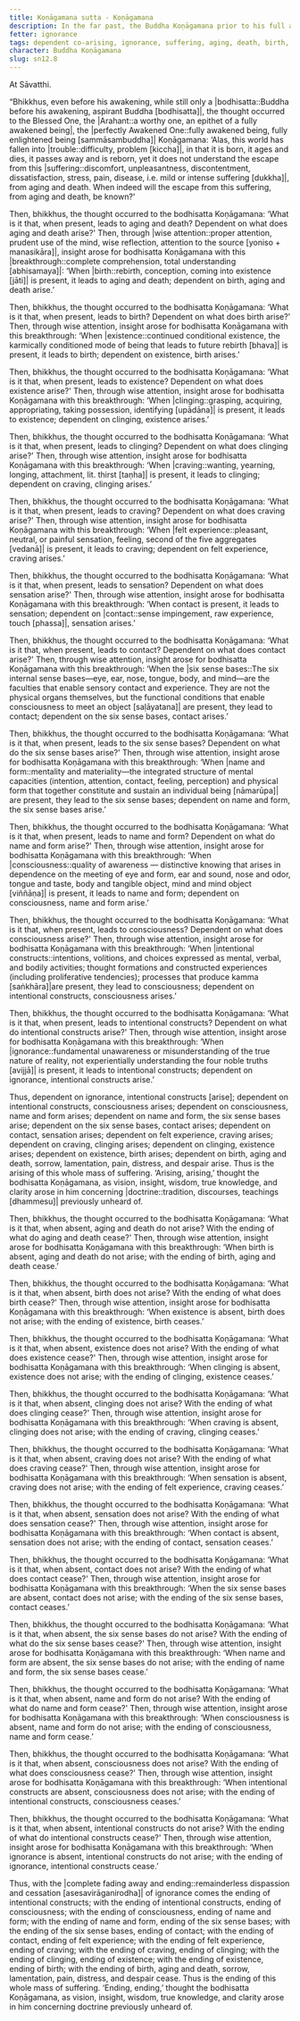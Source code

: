 ```yaml
---
title: Koṇāgamana sutta - Koṇāgamana
description: In the far past, the Buddha Koṇāgamana prior to his full awakening reflects on how the world has fallen into trouble and discovers the escape from suffering through wise attention and insight into dependent co-arising.
fetter: ignorance
tags: dependent co-arising, ignorance, suffering, aging, death, birth, existence, clinging, craving, sensation, feeling, contact, six sense bases, name and form, consciousness, intentional constructs, sn, sn12-21, sn12
character: Buddha Koṇāgamana
slug: sn12.8
---
```


At Sāvatthi.

“Bhikkhus, even before his awakening, while still only a |bodhisatta::Buddha before his awakening, aspirant Buddha [bodhisatta]|, the thought occurred to the Blessed One, the |Arahant::a worthy one, an epithet of a fully awakened being|, the |perfectly Awakened One::fully awakened being, fully enlightened being [sammāsambuddha]| Koṇāgamana: ‘Alas, this world has fallen into |trouble::difficulty, problem [kiccha]|, in that it is born, it ages and dies, it passes away and is reborn, yet it does not understand the escape from this |suffering::discomfort, unpleasantness, discontentment, dissatisfaction, stress, pain, disease, i.e. mild or intense suffering [dukkha]|, from aging and death. When indeed will the escape from this suffering, from aging and death, be known?'

Then, bhikkhus, the thought occurred to the bodhisatta Koṇāgamana: ‘What is it that, when present, leads to aging and death? Dependent on what does aging and death arise?' Then, through |wise attention::proper attention, prudent use of the mind, wise reflection, attention to the source [yoniso + manasikāra]|, insight arose for bodhisatta Koṇāgamana with this |breakthrough::complete comprehension, total understanding [abhisamaya]|: ‘When |birth::rebirth, conception, coming into existence [jāti]| is present, it leads to aging and death; dependent on birth, aging and death arise.’

Then, bhikkhus, the thought occurred to the bodhisatta Koṇāgamana: ‘What is it that, when present, leads to birth? Dependent on what does birth arise?' Then, through wise attention, insight arose for bodhisatta Koṇāgamana with this breakthrough: ‘When |existence::continued conditional existence, the karmically conditioned mode of being that leads to future rebirth [bhava]| is present, it leads to birth; dependent on existence, birth arises.’

Then, bhikkhus, the thought occurred to the bodhisatta Koṇāgamana: ‘What is it that, when present, leads to existence? Dependent on what does existence arise?' Then, through wise attention, insight arose for bodhisatta Koṇāgamana with this breakthrough: ‘When |clinging::grasping, acquiring, appropriating, taking possession, identifying [upādāna]| is present, it leads to existence; dependent on clinging, existence arises.’

Then, bhikkhus, the thought occurred to the bodhisatta Koṇāgamana: ‘What is it that, when present, leads to clinging? Dependent on what does clinging arise?' Then, through wise attention, insight arose for bodhisatta Koṇāgamana with this breakthrough: ‘When |craving::wanting, yearning, longing, attachment, lit. thirst [taṇha]| is present, it leads to clinging; dependent on craving, clinging arises.’

Then, bhikkhus, the thought occurred to the bodhisatta Koṇāgamana: ‘What is it that, when present, leads to craving? Dependent on what does craving arise?' Then, through wise attention, insight arose for bodhisatta Koṇāgamana with this breakthrough: ‘When |felt experience::pleasant, neutral, or painful sensation, feeling, second of the five aggregates [vedanā]| is present, it leads to craving; dependent on felt experience, craving arises.’

Then, bhikkhus, the thought occurred to the bodhisatta Koṇāgamana: ‘What is it that, when present, leads to sensation? Dependent on what does sensation arise?' Then, through wise attention, insight arose for bodhisatta Koṇāgamana with this breakthrough: ‘When contact is present, it leads to sensation; dependent on |contact::sense impingement, raw experience, touch [phassa]|, sensation arises.’

Then, bhikkhus, the thought occurred to the bodhisatta Koṇāgamana: ‘What is it that, when present, leads to contact? Dependent on what does contact arise?' Then, through wise attention, insight arose for bodhisatta Koṇāgamana with this breakthrough: ‘When the |six sense bases::The six internal sense bases—eye, ear, nose, tongue, body, and mind—are the faculties that enable sensory contact and experience. They are not the physical organs themselves, but the functional conditions that enable consciousness to meet an object [saḷāyatana]| are present, they lead to contact; dependent on the six sense bases, contact arises.’

Then, bhikkhus, the thought occurred to the bodhisatta Koṇāgamana: ‘What is it that, when present, leads to the six sense bases? Dependent on what do the six sense bases arise?' Then, through wise attention, insight arose for bodhisatta Koṇāgamana with this breakthrough: ‘When |name and form::mentality and materiality—the integrated structure of mental capacities (intention, attention, contact, feeling, perception) and physical form that together constitute and sustain an individual being [nāmarūpa]| are present, they lead to the six sense bases; dependent on name and form, the six sense bases arise.’

Then, bhikkhus, the thought occurred to the bodhisatta Koṇāgamana: ‘What is it that, when present, leads to name and form? Dependent on what do name and form arise?' Then, through wise attention, insight arose for bodhisatta Koṇāgamana with this breakthrough: ‘When |consciousness::quality of awareness — distinctive knowing that arises in dependence on the meeting of eye and form, ear and sound, nose and odor, tongue and taste, body and tangible object, mind and mind object [viññāṇa]| is present, it leads to name and form; dependent on consciousness, name and form arise.’

Then, bhikkhus, the thought occurred to the bodhisatta Koṇāgamana: ‘What is it that, when present, leads to consciousness? Dependent on what does consciousness arise?' Then, through wise attention, insight arose for bodhisatta Koṇāgamana with this breakthrough: ‘When |intentional constructs::intentions, volitions, and choices expressed as mental, verbal, and bodily activities; thought formations and constructed experiences (including proliferative tendencies); processes that produce kamma [saṅkhāra]|are present, they lead to consciousness; dependent on intentional constructs, consciousness arises.’

Then, bhikkhus, the thought occurred to the bodhisatta Koṇāgamana: ‘What is it that, when present, leads to intentional constructs? Dependent on what do intentional constructs arise?' Then, through wise attention, insight arose for bodhisatta Koṇāgamana with this breakthrough: ‘When |ignorance::fundamental unawareness or misunderstanding of the true nature of reality, not experientially understanding the four noble truths [avijjā]| is present, it leads to intentional constructs; dependent on ignorance, intentional constructs arise.’

Thus, dependent on ignorance, intentional constructs [arise]; dependent on intentional constructs, consciousness arises; dependent on consciousness, name and form arises; dependent on name and form, the six sense bases arise; dependent on the six sense bases, contact arises; dependent on contact, sensation arises; dependent on felt experience, craving arises; dependent on craving, clinging arises; dependent on clinging, existence arises; dependent on existence, birth arises; dependent on birth, aging and death, sorrow, lamentation, pain, distress, and despair arise. Thus is the arising of this whole mass of suffering. ‘Arising, arising,’ thought the bodhisatta Koṇāgamana, as vision, insight, wisdom, true knowledge, and clarity arose in him concerning |doctrine::tradition, discourses, teachings [dhammesu]| previously unheard of.

Then, bhikkhus, the thought occurred to the bodhisatta Koṇāgamana: ‘What is it that, when absent, aging and death do not arise? With the ending of what do aging and death cease?' Then, through wise attention, insight arose for bodhisatta Koṇāgamana with this breakthrough: ‘When birth is absent, aging and death do not arise; with the ending of birth, aging and death cease.’

Then, bhikkhus, the thought occurred to the bodhisatta Koṇāgamana: ‘What is it that, when absent, birth does not arise? With the ending of what does birth cease?' Then, through wise attention, insight arose for bodhisatta Koṇāgamana with this breakthrough: ‘When existence is absent, birth does not arise; with the ending of existence, birth ceases.’

Then, bhikkhus, the thought occurred to the bodhisatta Koṇāgamana: ‘What is it that, when absent, existence does not arise? With the ending of what does existence cease?' Then, through wise attention, insight arose for bodhisatta Koṇāgamana with this breakthrough: ‘When clinging is absent, existence does not arise; with the ending of clinging, existence ceases.’

Then, bhikkhus, the thought occurred to the bodhisatta Koṇāgamana: ‘What is it that, when absent, clinging does not arise? With the ending of what does clinging cease?' Then, through wise attention, insight arose for bodhisatta Koṇāgamana with this breakthrough: ‘When craving is absent, clinging does not arise; with the ending of craving, clinging ceases.’

Then, bhikkhus, the thought occurred to the bodhisatta Koṇāgamana: ‘What is it that, when absent, craving does not arise? With the ending of what does craving cease?' Then, through wise attention, insight arose for bodhisatta Koṇāgamana with this breakthrough: ‘When sensation is absent, craving does not arise; with the ending of felt experience, craving ceases.’

Then, bhikkhus, the thought occurred to the bodhisatta Koṇāgamana: ‘What is it that, when absent, sensation does not arise? With the ending of what does sensation cease?' Then, through wise attention, insight arose for bodhisatta Koṇāgamana with this breakthrough: ‘When contact is absent, sensation does not arise; with the ending of contact, sensation ceases.’

Then, bhikkhus, the thought occurred to the bodhisatta Koṇāgamana: ‘What is it that, when absent, contact does not arise? With the ending of what does contact cease?' Then, through wise attention, insight arose for bodhisatta Koṇāgamana with this breakthrough: ‘When the six sense bases are absent, contact does not arise; with the ending of the six sense bases, contact ceases.’

Then, bhikkhus, the thought occurred to the bodhisatta Koṇāgamana: ‘What is it that, when absent, the six sense bases do not arise? With the ending of what do the six sense bases cease?' Then, through wise attention, insight arose for bodhisatta Koṇāgamana with this breakthrough: ‘When name and form are absent, the six sense bases do not arise; with the ending of name and form, the six sense bases cease.’

Then, bhikkhus, the thought occurred to the bodhisatta Koṇāgamana: ‘What is it that, when absent, name and form do not arise? With the ending of what do name and form cease?' Then, through wise attention, insight arose for bodhisatta Koṇāgamana with this breakthrough: ‘When consciousness is absent, name and form do not arise; with the ending of consciousness, name and form cease.’

Then, bhikkhus, the thought occurred to the bodhisatta Koṇāgamana: ‘What is it that, when absent, consciousness does not arise? With the ending of what does consciousness cease?' Then, through wise attention, insight arose for bodhisatta Koṇāgamana with this breakthrough: ‘When intentional constructs are absent, consciousness does not arise; with the ending of intentional constructs, consciousness ceases.’

Then, bhikkhus, the thought occurred to the bodhisatta Koṇāgamana: ‘What is it that, when absent, intentional constructs do not arise? With the ending of what do intentional constructs cease?' Then, through wise attention, insight arose for bodhisatta Koṇāgamana with this breakthrough: ‘When ignorance is absent, intentional constructs do not arise; with the ending of ignorance, intentional constructs cease.’

Thus, with the |complete fading away and ending::remainderless dispassion and cessation [asesavirāganirodha]| of ignorance comes the ending of intentional constructs; with the ending of intentional constructs, ending of consciousness; with the ending of consciousness, ending of name and form; with the ending of name and form, ending of the six sense bases; with the ending of the six sense bases, ending of contact; with the ending of contact, ending of felt experience; with the ending of felt experience, ending of craving; with the ending of craving, ending of clinging; with the ending of clinging, ending of existence; with the ending of existence, ending of birth; with the ending of birth, aging and death, sorrow, lamentation, pain, distress, and despair cease. Thus is the ending of this whole mass of suffering. ‘Ending, ending,’ thought the bodhisatta Koṇāgamana, as vision, insight, wisdom, true knowledge, and clarity arose in him concerning doctrine previously unheard of.